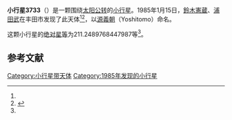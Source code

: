 {{Infobox planet
| bgcolour = #FFFFC0
| name = 3733 Yoshitomo
| symbol = 
| image = 
| caption = 
| discovery = yes
| discovery_ref = 
| discoverer = [[鈴木憲蔵|鈴木憲蔵]]、[[浦田武|浦田武]]
| discovery_site = [[丰田市|丰田市]] 
| discovered = 1985年1月15日
| designations = yes
| mp_name = 
| named_after = 
| alt_names = 1985 AF/ 1952 HE2 / 1980 VQ2
| mp_category = [[主带小行星|主带小行星]]
| orbit_ref = <ref name="a">[http://ssd.jpl.nasa.gov/sbdb.cgi?sstr=3733 3733 Yoshitomo] {{Wayback|url=http://ssd.jpl.nasa.gov/sbdb.cgi?sstr=3733 |date=20200917212653 }}，小行星數據庫瀏覽器（JPL Small-Body Database Browser）－[[美国国家航空航天局|美国国家航空航天局]]喷气推进实验室</ref>
| epoch = 2456400.5 (2013年4月18日更新)
| aphelion = {{convert|2.861455449968693|AU|km|3|abbr=on|lk=out}}
| perihelion = {{convert|1.935197478994876|AU|km|3|abbr=on}}
| semimajor = {{convert|2.398326464481785|AU|km|3|abbr=on}}
| eccentricity = 0.193105064
| period = 1356.628313 [[日|日]]<br />3.71[[儒略年|儒略年]]
| avg_speed = 
| inclination = 5.863835303574513
| asc_node = 286.3954965417154
| mean_anomaly = 
| arg_peri = 211.2489768447987
| satellites = 
| physical_characteristics = yes
| dimensions = 
| mass = 
| density = 
| surface_grav = 
| escape_velocity = 
| sidereal_day = 
| axial_tilt = 
| pole_ecliptic_lat = 
| pole_ecliptic_lon = 
| albedo = 
| temperatures= 
| temp_name1 = 
| mean_temp_1 = 
| max_temp_1 = 
| temp_name2 = 
| max_temp_2 = 
| spectral_type = 
| abs_magnitude = 211.2489768447987
}}

'''小行星3733'''（{{lang-en|3733 Yoshitomo}}）是一颗围绕[[太阳|太阳]][[公转|公转]]的[[小行星|小行星]]。1985年1月15日，[[鈴木憲蔵|鈴木憲蔵]]、[[浦田武|浦田武]]在丰田市发现了此天体<ref name="a" /><ref>{{cite news|title=小行星列表|url=http://cfa-www.harvard.edu/iau/lists/NumberedMPs.txt|accessdate=2013-07-08|newspaper=哈佛大学|archive-date=2008-05-17|archive-url=https://web.archive.org/web/20080517010638/http://cfa-www.harvard.edu/iau/lists/NumberedMPs.txt|dead-url=no}}</ref>，以[[源義朝|源義朝]]（Yoshitomo）命名。

这颗小行星的[[绝对星等|绝对星等]]为211.2489768447987等<ref name="a" />。

==参考文献==
{{reflist}}
{{Minor Planet Number|[[小行星3732|小行星3732]]|[[小行星3734|小行星3734]]}}

{{小天体}}

[[Category:小行星带天体|Category:小行星带天体]]
[[Category:1985年发现的小行星|Category:1985年发现的小行星]]

{{asteroid-stub}}